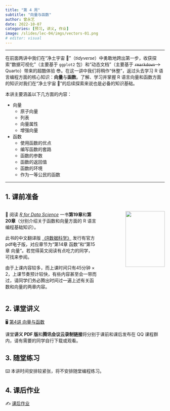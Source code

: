 ```yaml
---
title: "第 4 周"
subtitle: "向量与函数"
author: 曾永艺
date: 2022-10-07
categories: [预习, 讲义, 作业]
image: /slides/lec-04/imgs/vectors-01.png
# editor: visual
---
```


<hr>

在前面两讲中我们在“净土宇宙 🌌”（_tidyverse_）中勇敢地跨出第一步，收获探索“数据可视化”（主要基于 `ggplot2` 包）和“动态文档”（主要基于 ~~`rmarkdown` ->~~ Quarto）带来的超酷体验 😎。在这一讲中我们将稍作“休整”，返过头去学习 R 语言编程方面的核心知识：**向量**与**函数**。了解、学习并掌握 R 语言向量和函数方面的知识对我们在“净土宇宙 🌌”的后续探索来说也是必备的知识基础。

本讲主要涵盖以下几方面的内容：

* 向量
  - 原子向量
  - 列表
  - 向量属性
  - 增强向量

* 函数
  - 使用函数的优点
  - 编写函数的套路
  - 函数的参数
  - 函数的返回值
  - 函数的环境
  - 作为一等公民的函数

<hr>

## 1. 课前准备

:::::{.columns}

::::{.column width="60%"}

📖 阅读 [*R for Data Science*](https://r4ds.had.co.nz/) 一书**第19章**和**第20章**（分别介绍关于函数和向量方面的 R 语言编程基础知识）。

:::{.callout-tip appearance="simple"}
此书的中文翻译版 [《R数据科学》](https://www.ituring.com.cn/book/2113) 发行有官方pdf电子版，对应章节为“第14章 函数”和“第15章 向量”。若觉得英文阅读有点吃力的同学，可找来参阅。
:::

:::{.callout-warning appearance="simple"}
由于上课内容较多，而上课时间只有45分钟 × 2，上课节奏预计较快，有些内容甚至会一带而过，请同学们务必腾出时间过一遍上述有关函数和向量的两章内容。
:::

::::

::::{.column width="40%"}
:::{style="text-align:right"}
<img src="https://d33wubrfki0l68.cloudfront.net/b88ef926a004b0fce72b2526b0b5c4413666a4cb/24a30/cover.png" class="cover" width="80%"/>
:::
::::

:::::

## 2. 课堂讲义

🖥️
[第4讲 向量与函数](/slides/lec-04/L04_Vectors_Functions.html)

:::{.callout-note appearance="simple"}
课堂**讲义 PDF 版**和**腾讯会议云录制链接**将分别于课前和课后发布在 QQ 课程群内，请有需要的同学自行下载或观看。
:::

## 3. 随堂练习

⌨️ 本讲时间安排较紧张，将不安排随堂编程练习。

## 4. 课后作业

✍️ [课后作业](/hw/hw-04.qmd)

<br>

<!-- ::: {style="font-size:0.875em; text-align:right"} -->
<!-- 回到 [课程安排](../schedule.qmd) ⏎ -->
<!-- ::: -->
